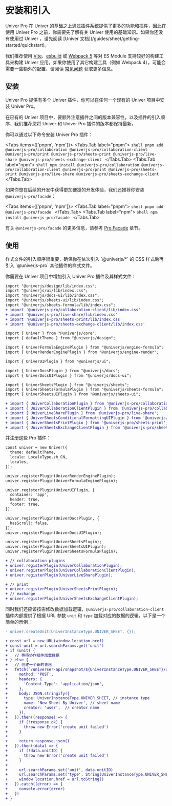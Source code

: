 
# 安装和引入

<Callout type="info" emoji="ℹ️">
  Univer Pro 在 Univer 的基础之上通过插件系统提供了更多的功能和插件，因此在使用 Univer Pro 之前，你需要先了解有关 Univer 使用的基础知识。如果你还没有使用过 Univer ，请先阅读 [Univer 文档](/guides/sheet/getting-started/quickstart)。
</Callout>

我们推荐使用 [Vite](https://vitejs.dev/)、[esbuild](https://esbuild.github.io/) 或 [Webpack 5](https://webpack.js.org/) 等对 ES Module 支持较好的构建工具来构建 Univer 应用。如果你使用了其它构建工具（例如 Webpack 4），可能会需要一些额外的配置，请阅读 [常见问题](/guides/sheet/troubleshooting) 获取更多信息。

## 安装

Univer Pro 提供有多个 Univer 插件，你可以在任何一个现有的 Univer 项目中安装 Univer Pro。

在已有的 Univer 项目中，要额外注意插件之间的版本兼容性，以及插件的引入顺序，我们推荐您将 Univer 和 Univer Pro 插件的版本都保持最新。

你可以通过以下命令安装 Univer Pro 插件：

<Tabs items={['pnpm', 'npm']}>
  <Tabs.Tab label="pnpm">
    ```shell
    pnpm add @univerjs-pro/collaboration @univerjs-pro/collaboration-client @univerjs-pro/print @univerjs-pro/sheets-print @univerjs-pro/live-share @univerjs-pro/sheets-exchange-client
    ```
  </Tabs.Tab>
  <Tabs.Tab label="npm">
    ```shell
    npm install @univerjs-pro/collaboration @univerjs-pro/collaboration-client @univerjs-pro/print @univerjs-pro/sheets-print @univerjs-pro/live-share @univerjs-pro/sheets-exchange-client
    ```
  </Tabs.Tab>
</Tabs>

如果你想在后续的开发中获得更加便捷的开发体验，我们还推荐你安装 `@univerjs-pro/facade`：

<Tabs items={['pnpm', 'npm']}>
  <Tabs.Tab label="pnpm">
    ```shell
    pnpm add @univerjs-pro/facade
    ```
  </Tabs.Tab>
  <Tabs.Tab label="npm">
    ```shell
    npm install @univerjs-pro/facade
    ```
  </Tabs.Tab>
</Tabs>

有关 `@univerjs-pro/facade` 的更多信息，请参考 [Pro Facade](/pro/guides/sheet/facade/facade) 章节。

## 使用

<Callout type="info" emoji="ℹ️">
  样式文件的引入顺序很重要，确保你在依次引入 `@univerjs/*` 的 CSS 样式后再引入 `@univerjs-pro` 其他插件的样式文件。
</Callout>

你需要在 Univer 项目中增加引入 Univer Pro 插件及其样式文件：

```diff
import "@univerjs/design/lib/index.css";
import "@univerjs/ui/lib/index.css";
import "@univerjs/docs-ui/lib/index.css";
import "@univerjs/sheets-ui/lib/index.css";
import "@univerjs/sheets-formula/lib/index.css";
+ import '@univerjs-pro/collaboration-client/lib/index.css'
+ import '@univerjs-pro/live-share/lib/index.css'
+ import '@univerjs-pro/sheets-print/lib/index.css'
+ import '@univerjs-pro/sheets-exchange-client/lib/index.css'

import { Univer } from "@univerjs/core";
import { defaultTheme } from "@univerjs/design";

import { UniverFormulaEnginePlugin } from "@univerjs/engine-formula";
import { UniverRenderEnginePlugin } from "@univerjs/engine-render";

import { UniverUIPlugin } from "@univerjs/ui";

import { UniverDocsPlugin } from "@univerjs/docs";
import { UniverDocsUIPlugin } from "@univerjs/docs-ui";

import { UniverSheetsPlugin } from "@univerjs/sheets";
import { UniverSheetsFormulaPlugin } from "@univerjs/sheets-formula";
import { UniverSheetsUIPlugin } from "@univerjs/sheets-ui";

+ import { UniverCollaborationPlugin } from '@univerjs-pro/collaboration';
+ import { UniverCollaborationClientPlugin } from '@univerjs-pro/collaboration-client';
+ import { UniverLiveSharePlugin } from '@univerjs-pro/live-share';
+ import { UniverSheetsConditionalFormattingUIPlugin } from '@univerjs/sheets-conditional-formatting-ui';
+ import { UniverSheetsPrintPlugin } from '@univerjs-pro/sheets-print';
+ import { UniverSheetsExchangeClientPlugin } from '@univerjs-pro/sheets-exchange-client';
```

并注册这些 Pro 插件：

```diff
const univer = new Univer({
  theme: defaultTheme,
  locale: LocaleType.zh_CN,
  locales,
});

univer.registerPlugin(UniverRenderEnginePlugin);
univer.registerPlugin(UniverFormulaEnginePlugin);

univer.registerPlugin(UniverUIPlugin, {
  container: 'app',
  header: true,
  footer: true,
});

univer.registerPlugin(UniverDocsPlugin, {
  hasScroll: false,
});
univer.registerPlugin(UniverDocsUIPlugin);

univer.registerPlugin(UniverSheetsPlugin);
univer.registerPlugin(UniverSheetsUIPlugin);
univer.registerPlugin(UniverSheetsFormulaPlugin);

+ // collaboration plugins
+ univer.registerPlugin(UniverCollaborationPlugin);
+ univer.registerPlugin(UniverCollaborationClientPlugin);
+ univer.registerPlugin(UniverLiveSharePlugin);

+ // print
+ univer.registerPlugin(UniverSheetsPrintPlugin);
+ // exchange
+ univer.registerPlugin(UniverSheetsExchangeClientPlugin);
```

同时我们还应该按需修改数据加载逻辑，`@univerjs-pro/collaboration-client` 插件内部提供了根据 URL 参数 `unit` 和 `type` 加载对应的数据的逻辑，以下是一个简单的示例：

```diff
- univer.createUnit(UniverInstanceType.UNIVER_SHEET, {});

+ const url = new URL(window.location.href)
+ const unit = url.searchParams.get('unit')
+ if (unit) {
+   // 等待协作插件加载数据
+ } else {
+   // 创建一个新的表格
+   fetch(`/universer-api/snapshot/${UniverInstanceType.UNIVER_SHEET}/unit/-/create`, {
+     method: 'POST',
+     headers: {
+       'Content-Type': 'application/json',
+     },
+     body: JSON.stringify({
+       type: UniverInstanceType.UNIVER_SHEET, // instance type
+       name: 'New Sheet By Univer', // sheet name
+       creator: 'user',  // creator name
+     }),
+   }).then((response) => {
+     if (!response.ok) {
+       throw new Error('create unit failed')
+     }
+
+     return response.json()
+   }).then((data) => {
+     if (!data.unitID) {
+       throw new Error('create unit failed')
+     }
+
+     url.searchParams.set('unit', data.unitID)
+     url.searchParams.set('type', String(UniverInstanceType.UNIVER_SHEET))
+     window.location.href = url.toString()
+   }).catch((error) => {
+     console.error(error)
+   })
+ }
```
